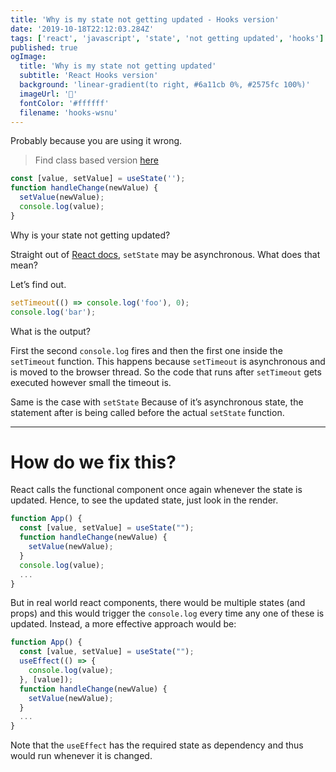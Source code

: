 ```yaml
---
title: 'Why is my state not getting updated - Hooks version'
date: '2019-10-18T22:12:03.284Z'
tags: ['react', 'javascript', 'state', 'not getting updated', 'hooks']
published: true
ogImage:
  title: 'Why is my state not getting updated'
  subtitle: 'React Hooks version'
  background: 'linear-gradient(to right, #6a11cb 0%, #2575fc 100%)'
  imageUrl: '🤔'
  fontColor: '#ffffff'
  filename: 'hooks-wsnu'
---
```


Probably because you are using it wrong.

> Find class based version [here](https://blog.agney.dev/why-is-my-state-not-getting-updated/)

```js
const [value, setValue] = useState('');
function handleChange(newValue) {
  setValue(newValue);
  console.log(value);
}
```

Why is your state not getting updated?

Straight out of [React docs](https://reactjs.org/docs/state-and-lifecycle.html#state-updates-may-be-asynchronous), `setState` may be asynchronous. What does that mean?

Let’s find out.

```js
setTimeout(() => console.log('foo'), 0);
console.log('bar');
```

What is the output?

First the second `console.log` fires and then the first one inside the `setTimeout` function. This happens because `setTimeout` is asynchronous and is moved to the browser thread. So the code that runs after `setTimeout` gets executed however small the timeout is.

Same is the case with `setState` Because of it’s asynchronous state, the statement after is being called before the actual `setState` function.

---

# How do we fix this?

React calls the functional component once again whenever the state is updated. Hence, to see the updated state, just look in the render.

```js
function App() {
  const [value, setValue] = useState("");
  function handleChange(newValue) {
    setValue(newValue);
  }
  console.log(value);
  ...
}
```

But in real world react components, there would be multiple states (and props) and this would trigger the `console.log` every time any one of these is updated. Instead, a more effective approach would be:

```js
function App() {
  const [value, setValue] = useState("");
  useEffect(() => {
    console.log(value);
  }, [value]);
  function handleChange(newValue) {
    setValue(newValue);
  }
  ...
}
```

Note that the `useEffect` has the required state as dependency and thus would run whenever it is changed.
